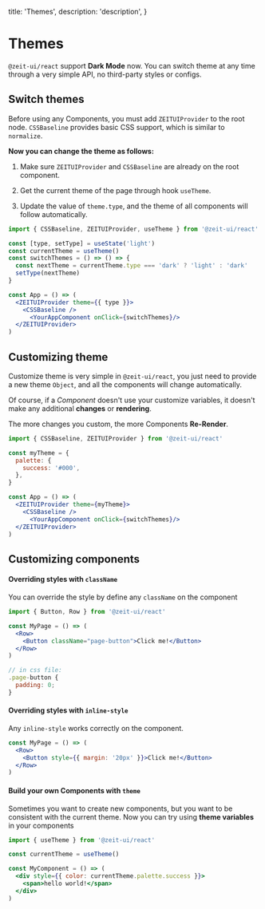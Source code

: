 
  title: 'Themes',
  description: 'description',
}

# Themes

`@zeit-ui/react` support **Dark Mode** now. You can switch theme at any time through a very simple API, no third-party styles or configs.

<Spacer y={2} />

## Switch themes

<Note>Before using any Components, you must add <Code>ZEITUIProvider</Code> to the root node.</Note>
<Spacer y={0.5} />
<Note type="success"><Code>CSSBaseline</Code> provides basic CSS support, which is similar to <Code>normalize</Code>.</Note>
<Spacer y={1} />

**Now you can change the theme as follows:**

  1. Make sure `ZEITUIProvider` and `CSSBaseline` are already on the root component.

  2. Get the current theme of the page through hook `useTheme`.

  3. Update the value of `theme.type`, and the theme of all components will follow automatically.

```jsx
import { CSSBaseline, ZEITUIProvider, useTheme } from '@zeit-ui/react'

const [type, setType] = useState('light')
const currentTheme = useTheme()
const switchThemes = () => () => {
  const nextTheme = currentTheme.type === 'dark' ? 'light' : 'dark'
  setType(nextTheme)
}

const App = () => (
  <ZEITUIProvider theme={{ type }}>
    <CSSBaseline />
      <YourAppComponent onClick={switchThemes}/>
  </ZEITUIProvider>
)
```

<Spacer y={3} />

## Customizing theme

Customize theme is very simple in `@zeit-ui/react`, you just need to provide a new theme `Object`, and all the components will change automatically.

Of course, if a *Component* doesn't use your customize variables, it doesn't make any additional **changes** or **rendering**.

<Spacer y={1} />
<Note type="warning">The more changes you custom, the more Components <b>Re-Render</b>.</Note>

```jsx
import { CSSBaseline, ZEITUIProvider } from '@zeit-ui/react'

const myTheme = {
  palette: {
    success: '#000',
  },
}

const App = () => (
  <ZEITUIProvider theme={myTheme}>
    <CSSBaseline />
      <YourAppComponent onClick={switchThemes}/>
  </ZEITUIProvider>
)
```

<Spacer y={3} />

## Customizing components

#### Overriding styles with `className`

You can override the style by define any `className` on the component

```jsx
import { Button, Row } from '@zeit-ui/react'

const MyPage = () => (
  <Row>
    <Button className="page-button">Click me!</Button>
  </Row>
)

// in css file:
.page-button {
  padding: 0;
}
```

<Spacer y={2} />

#### Overriding styles with `inline-style`

Any `inline-style` works correctly on the component.

```jsx
const MyPage = () => (
  <Row>
    <Button style={{ margin: '20px' }}>Click me!</Button>
  </Row>
)
```

<Spacer y={2} />

#### Build your own Components with `theme`

Sometimes you want to create new components, but you want to be consistent with the current theme. Now you can try using **theme variables** in your components

```jsx
import { useTheme } from '@zeit-ui/react'

const currentTheme = useTheme()

const MyComponent = () => (
  <div style={{ color: currentTheme.palette.success }}>
    <span>hello world!</span>
  </div>
)
```


